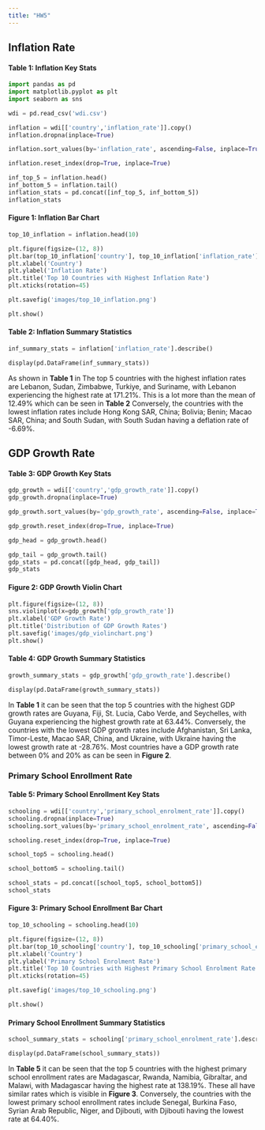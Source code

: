 ```yaml
---
title: "HW5"
---
```


## Inflation Rate

#### Table 1: Inflation Key Stats
<!-- Table: key-stats -->
```python
import pandas as pd
import matplotlib.pyplot as plt
import seaborn as sns

wdi = pd.read_csv('wdi.csv')

inflation = wdi[['country','inflation_rate']].copy()
inflation.dropna(inplace=True)

inflation.sort_values(by='inflation_rate', ascending=False, inplace=True)

inflation.reset_index(drop=True, inplace=True)

inf_top_5 = inflation.head()
inf_bottom_5 = inflation.tail()
inflation_stats = pd.concat([inf_top_5, inf_bottom_5])
inflation_stats
```

#### Figure 1: Inflation Bar Chart
<!-- Figure: inflation-bar-chart -->
```python
top_10_inflation = inflation.head(10)

plt.figure(figsize=(12, 8))
plt.bar(top_10_inflation['country'], top_10_inflation['inflation_rate'], color='skyblue')
plt.xlabel('Country')
plt.ylabel('Inflation Rate')
plt.title('Top 10 Countries with Highest Inflation Rate')
plt.xticks(rotation=45)

plt.savefig('images/top_10_inflation.png')

plt.show()
```

#### Table 2: Inflation Summary Statistics 
<!-- Table: inflation-summary-stats -->
```python
inf_summary_stats = inflation['inflation_rate'].describe()

display(pd.DataFrame(inf_summary_stats))
```

As shown in **Table 1** in The top 5 countries with the highest inflation rates are Lebanon, Sudan, Zimbabwe, Turkiye, and Suriname, with Lebanon experiencing the highest rate at 171.21%. This is a lot more than the mean of 12.49% which can be seen in **Table 2** Conversely, the countries with the lowest inflation rates include Hong Kong SAR, China; Bolivia; Benin; Macao SAR, China; and South Sudan, with South Sudan having a deflation rate of -6.69%. 



## GDP Growth Rate

#### Table 3: GDP Growth Key Stats
<!-- Table: gdp-key-stats -->
```python
gdp_growth = wdi[['country','gdp_growth_rate']].copy()
gdp_growth.dropna(inplace=True)

gdp_growth.sort_values(by='gdp_growth_rate', ascending=False, inplace=True)

gdp_growth.reset_index(drop=True, inplace=True)

gdp_head = gdp_growth.head()

gdp_tail = gdp_growth.tail()
gdp_stats = pd.concat([gdp_head, gdp_tail])
gdp_stats

```

#### Figure 2: GDP Growth Violin Chart
<!-- Figure: gdp-violin-chart -->
```python
plt.figure(figsize=(12, 8))
sns.violinplot(x=gdp_growth['gdp_growth_rate'])
plt.xlabel('GDP Growth Rate')
plt.title('Distribution of GDP Growth Rates')
plt.savefig('images/gdp_violinchart.png')
plt.show()
```

#### Table 4: GDP Growth Summary Statistics
<!-- Table: gdp-summary-stats -->
```python
growth_summary_stats = gdp_growth['gdp_growth_rate'].describe()

display(pd.DataFrame(growth_summary_stats))
```

In **Table 1** it can be seen that the top 5 countries with the highest GDP growth rates are Guyana, Fiji, St. Lucia, Cabo Verde, and Seychelles, with Guyana experiencing the highest growth rate at 63.44%. Conversely, the countries with the lowest GDP growth rates include Afghanistan, Sri Lanka, Timor-Leste, Macao SAR, China, and Ukraine, with Ukraine having the lowest growth rate at -28.76%. Most countries have a GDP growth rate between 0% and 20% as can be seen in **Figure 2**.

### Primary School Enrollment Rate
#### Table 5: Primary School Enrollment Key Stats
<!-- Table: primary-key-stats -->
```python

schooling = wdi[['country','primary_school_enrolment_rate']].copy()
schooling.dropna(inplace=True)
schooling.sort_values(by='primary_school_enrolment_rate', ascending=False, inplace=True)

schooling.reset_index(drop=True, inplace=True)

school_top5 = schooling.head()

school_bottom5 = schooling.tail()

school_stats = pd.concat([school_top5, school_bottom5])
school_stats
```

#### Figure 3: Primary School Enrollment Bar Chart
<!-- Figure: primary-bar-chart -->
```python
top_10_schooling = schooling.head(10)

plt.figure(figsize=(12, 8))
plt.bar(top_10_schooling['country'], top_10_schooling['primary_school_enrolment_rate'], color='skyblue')
plt.xlabel('Country')
plt.ylabel('Primary School Enrolment Rate')
plt.title('Top 10 Countries with Highest Primary School Enrolment Rate')
plt.xticks(rotation=45)

plt.savefig('images/top_10_schooling.png')

plt.show()
```

#### Primary School Enrollment Summary Statistics
<!-- Table: primary-summary-stats -->
```python
school_summary_stats = schooling['primary_school_enrolment_rate'].describe()

display(pd.DataFrame(school_summary_stats))
```

In **Table 5** it can be seen that the top 5 countries with the highest primary school enrollment rates are Madagascar, Rwanda, Namibia, Gibraltar, and Malawi, with Madagascar having the highest rate at 138.19%. These all have similar rates which is visible in **Figure 3**. Conversely, the countries with the lowest primary school enrollment rates include Senegal, Burkina Faso, Syrian Arab Republic, Niger, and Djibouti, with Djibouti having the lowest rate at 64.40%.